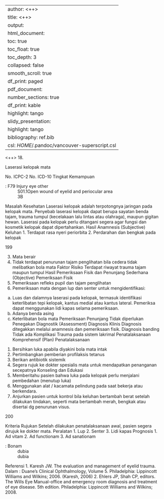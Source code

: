 
---
author: <++>
title: <++>
output:
  html_document:
    toc: true
    toc_float: true
    toc_depth: 3
    collapsed: false
    smooth_scroll: true
    df_print: paged
  pdf_document:
    number_sections: true
    df_print: kable
    highlight: tango
  slidy_presentation:
    highlight: tango
bibliography: ref.bib
csl: $HOME$/.pandoc/vancouver-superscript.csl
---

<++>
18.

Laserasi kelopak mata

No. ICPC-2
No. ICD-10
Tingkat Kemampuan

: F79 Injury eye other
: S01.1Open wound of eyelid and periocular area
: 3B

Masalah Kesehatan
Laserasi kelopak adalah terpotongnya jaringan pada kelopak mata. Penyebab
laserasi kelopak dapat berupa sayatan benda tajam, trauma tumpul
(kecelakaan lalu lintas atau olahraga), maupun gigitan hewan. Laserasi pada
kelopak perlu ditangani segera agar fungsi dan kosmetik kelopak dapat
dipertahankan.
Hasil Anamnesis (Subjective)
Keluhan
1. Terdapat rasa nyeri periorbita
2. Perdarahan dan bengkak pada kelopak

199

3. Mata berair
4. Tidak terdapat penurunan tajam penglihatan bila cedera tidak melibatkan
bola mata
Faktor Risiko
Terdapat riwayat trauma tajam maupun tumpul
Hasil Pemeriksaan Fisik dan Penunjang Sederhana (Objective)
Pemeriksaan Fisik
1. Pemeriksaan refleks pupil dan tajam penglihatan
2. Pemeriksaan mata dengan lup dan senter untuk mengidentifikasi:
a. Luas dan dalamnya laserasi pada kelopak, termasuk identifikasi
keterlibatan tepi kelopak, kantus medial atau kantus lateral. Pemeriksa
dapat menggunakan lidi kapas selama pemeriksaan.
b. Adanya benda asing
c. Keterlibatan bola mata
Pemeriksaan Penunjang
Tidak diperlukan
Penegakan Diagnostik (Assessment)
Diagnosis Klinis
Diagnosis ditegakkan melalui anamnesis dan pemeriksaan fisik.
Diagnosis banding
Tidak ada
Komplikasi
Trauma pada sistem lakrimal
Penatalaksanaan Komprehensif (Plan)
Penatalaksanaan
1. Bersihkan luka apabila diyakini bola mata intak
2. Pertimbangkan pemberian profilaksis tetanus
3. Berikan antibiotik sistemik
4. Segera rujuk ke dokter spesialis mata untuk mendapatkan penanganan
secepatnya
Konseling dan Edukasi
1. Memberitahu pasien bahwa luka pada kelopak perlu menjalani
pembedahan (menutup luka)
2. Menggunakan alat / kacamata pelindung pada saat bekerja atau
berkendara.
3. Anjurkan pasien untuk kontrol bila keluhan bertambah berat setelah
dilakukan tindakan, seperti mata bertambah merah, bengkak atau disertai
dg penurunan visus.

200

Kriteria Rujukan
Setelah dilakukan penatalaksanaan awal, pasien segera dirujuk ke dokter
mata.
Peralatan
1. Lup
2. Senter
3. Lidi kapas
Prognosis
1. Ad vitam
2. Ad functionam
3. Ad sanationam

: Bonam
: dubia
: dubia

Referensi
1. Karesh JW. The evaluation and management of eyelid trauma. Dalam :
Duane’s Clinical Ophthalmology, Volume 5. Philadelphia: Lippincott
Williams and Wilkins; 2006. (Karesh, 2006)
2. Ehlers JP, Shah CP, editors. The Wills Eye Manual-office and emergency
room diagnosis and treatment of eye disease. 5th edition. Philadelphia:
Lippincott Williams and Wilkins; 2008.
